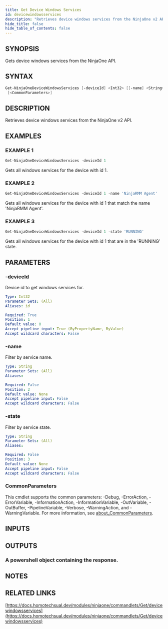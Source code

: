```yaml
---
title: Get Device Windows Services
id: devicewindowsservices
description: "Retrieves device windows services from the NinjaOne v2 API."
hide_title: false
hide_table_of_contents: false
---
```


## SYNOPSIS

Gets device windows services from the NinjaOne API.

## SYNTAX

```powershell
Get-NinjaOneDeviceWindowsServices [-deviceId] <Int32> [[-name] <String>] [[-state] <String>]
 [<CommonParameters>]
```

## DESCRIPTION

Retrieves device windows services from the NinjaOne v2 API.

## EXAMPLES

### EXAMPLE 1

```powershell
Get-NinjaOneDeviceWindowsServices -deviceId 1
```

Gets all windows services for the device with id 1.

### EXAMPLE 2

```powershell
Get-NinjaOneDeviceWindowsServices -deviceId 1 -name 'NinjaRMM Agent'
```

Gets all windows services for the device with id 1 that match the name 'NinjaRMM Agent'.

### EXAMPLE 3

```powershell
Get-NinjaOneDeviceWindowsServices -deviceId 1 -state 'RUNNING'
```

Gets all windows services for the device with id 1 that are in the 'RUNNING' state.

## PARAMETERS

### -deviceId

Device id to get windows services for.

```yaml
Type: Int32
Parameter Sets: (All)
Aliases: id

Required: True
Position: 1
Default value: 0
Accept pipeline input: True (ByPropertyName, ByValue)
Accept wildcard characters: False
```

### -name

Filter by service name.

```yaml
Type: String
Parameter Sets: (All)
Aliases:

Required: False
Position: 2
Default value: None
Accept pipeline input: False
Accept wildcard characters: False
```

### -state

Filter by service state.

```yaml
Type: String
Parameter Sets: (All)
Aliases:

Required: False
Position: 3
Default value: None
Accept pipeline input: False
Accept wildcard characters: False
```

### CommonParameters

This cmdlet supports the common parameters: -Debug, -ErrorAction, -ErrorVariable, -InformationAction, -InformationVariable, -OutVariable, -OutBuffer, -PipelineVariable, -Verbose, -WarningAction, and -WarningVariable. For more information, see [about_CommonParameters](http://go.microsoft.com/fwlink/?LinkID=113216).

## INPUTS

## OUTPUTS

### A powershell object containing the response.

## NOTES

## RELATED LINKS

[https://docs.homotechsual.dev/modules/ninjaone/commandlets/Get/devicewindowsservices](https://docs.homotechsual.dev/modules/ninjaone/commandlets/Get/devicewindowsservices)
